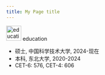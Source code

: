 ```yaml
---
title: My Page title
---
```





<div className="education-container">
  <img src={education_img.src} alt="education_img" width="40" height="40" />
  <span className="education-title">education</span>
</div>

<ul className="education-list">
<li>硕士, 中国科学技术大学, 2024-现在</li>
<li>本科, 东北大学, 2020-2024</li>
<li>CET-6: 576, CET-4: 606</li>
</ul>


<style jsx>
{`
  .education-container {
    display: flex;
    align-items: center;
    margin-bottom: 0;
    height: 40px;
    width: 100%;
  }

  .education-title {
    margin-left: 8px;
    font-weight: bold;
    font-size: 20px;
    line-height: 1.5; /* 调整行间距 */
  }

  .education-list {
    margin-top: 0;
    margin-bottom: 0;
    line-height: 1.8; /* 调整列表行间距 */
  }
`}
</style>
